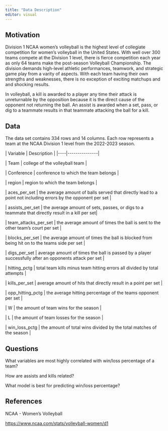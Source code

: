 ```yaml
---
title: "Data Description"
editor: visual
---
```


## Motivation

Division 1 NCAA women's volleyball is the highest level of collegiate competition for women's volleyball in the United States. With well over 300 teams compete at the Division 1 level, there is fierce competition each year as only 64 teams make the post-season Volleyball Championship. The division demands high-level athletic performances, teamwork, and strategic game play from a varity of aspects. With each team having their own strengths and weaknesses, there is no exception of exciting matchups and and shocking results.

In volleyball, a kill is awarded to a player any time their attack is unreturnable by the opposition because it is the direct cause of the opponent not returning the ball. An assist is awarded when a set, pass, or dig to a teammate results in that teammate attacking the ball for a kill.

## Data

The data set contains 334 rows and 14 columns. Each row represents a team at the NCAA Division 1 level from the 2022-2023 season.

\| Variable \| Description \| \|\-\-\--\|\-\-\-\-\-\-\-\-\-\-\-\-\-\--\|

\| Team \| college of the volleyball team \|

\| Conference \| conference to which the team belongs \|

\| region \| region to which the team belongs \|

\| aces_per_set \| the average amount of balls served that directly lead to a point not including errors by the opponent per set \|

\| assists_per_set \| the average amount of sets, passes, or digs to a teammate that directly result in a kill per set\|

\| team_attacks_per_set \| the average amount of times the ball is sent to the other team's court per set \|

\| blocks_per_set \| the average amount of times the ball is blocked from being hit on to the teams side per set \|

\| digs_per_set \| average amount of times the ball is passed by a player successfully after an opponents attack per set \|

\| hitting_pctg \| total team kills minus team hitting errors all divided by total attempts \|

\| kills_per_set \| average amount of hits that directly result in a point per set \|

\| opp_hitting_pctg \| the average hitting percentage of the teams opponent per set \|

\| W \| the amount of team wins for the season \|

\| L \| the amount of team losses for the season \|

\| win_loss_pctg \| the amount of total wins divided by the total matches of the season \|

## Questions

What variables are most highly correlated with win/loss percentage of a team?

How are assists and kills related?

What model is best for predicting win/loss percentage?

## References

NCAA - Women's Volleyball

<https://www.ncaa.com/stats/volleyball-women/d1>
